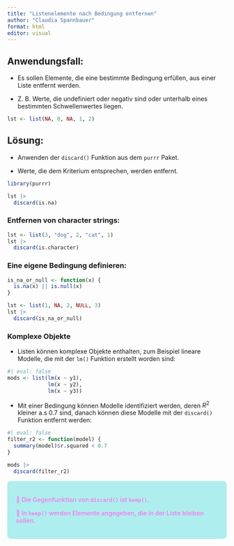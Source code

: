 ```yaml
---
title: "Listenelemente nach Bedingung entfernen"
author: "Claudia Spannbauer"
format: html
editor: visual
---
```


## Anwendungsfall:

-   Es sollen Elemente, die eine bestimmte Bedingung erfüllen, aus einer Liste entfernt werden.

-   Z. B. Werte, die undefiniert oder negativ sind oder unterhalb eines bestimmten Schwellenwertes liegen.

```r
lst <- list(NA, 0, NA, 1, 2)
```

## Lösung:

-   Anwenden der `discard()` Funktion aus dem `purrr` Paket.

-   Werte, die dem Kriterium entsprechen, werden entfernt.

```r
library(purrr)

lst |>
  discard(is.na)
```

### Entfernen von character strings:

```r
lst <- list(3, "dog", 2, "cat", 1)
lst |>
  discard(is.character)
```

### Eine eigene Bedingung definieren:

```r
is_na_or_null <- function(x) {
  is.na(x) || is.null(x)
}

lst <- list(1, NA, 2, NULL, 3)
lst |>
  discard(is_na_or_null)
```

### Komplexe Objekte

-   Listen können komplexe Objekte enthalten, zum Beispiel lineare Modelle, die mit der `lm()` Funktion erstellt worden sind:

```r
#| eval: false
mods <- list(lm(x ~ y1),
             lm(x ~ y2),
             lm(x ~ y3))
```

-   Mit einer Bedingung können Modelle identifiziert werden, deren $R^2$ kleiner a.s 0.7 sind, danach können diese Modelle mit der `discard()` Funktion entfernt werden:

```r
#| eval: false
filter_r2 <- function(model) {
  summary(model)$r.squared < 0.7
}

mods |>
  discard(filter_r2)
```

::: {#retainElement .note style="color:violet; font-weight: 600; background-color: paleturquoise; border-radius: 8px; padding: 20px;"}
💫 Die Gegenfunktion von `discard()` ist `keep()`.

💫 In `keep()` werden Elemente angegeben, die in der Liste bleiben sollen.
:::
